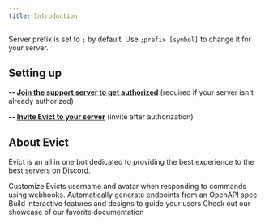 ```yaml
---
title: Introduction
---
```


<Info>Server prefix is set to `;` by default. Use `;prefix [symbol]` to change it for your server.</Info>

## Setting up
**-- [Join the support server to get authorized](https://evict.cc/discord)** (required if your server isn't already authorized)

**-- [Invite Evict to your server](https://discord.com/oauth2/authorize?client_id=1203514684326805524&permissions=8&integration_type=0&scope=bot)** (invite after authorization)

## About Evict

Evict is an all in one bot dedicated to providing the best experience to the best servers on Discord.

<CardGroup cols={2}>
  <Card
    title="Setup Customizable Outputs For Commands"
    icon="palette"
    href="https://docs.evict.cc/configuration/reskin"
  >
    Customize Evicts username and avatar when responding to commands using webhooks.
  </Card>
  <Card
    title="Reference APIs"
    icon="code"
    href="https://mintlify.com/docs/api-playground/openapi"
  >
    Automatically generate endpoints from an OpenAPI spec
  </Card>
  <Card
    title="Add Components"
    icon="screwdriver-wrench"
    href="https://mintlify.com/docs/components/accordion"
  >
    Build interactive features and designs to guide your users
  </Card>
  <Card
    title="Get Inspiration"
    icon="stars"
    href="https://mintlify.com/customers"
  >
    Check out our showcase of our favorite documentation
  </Card>
</CardGroup>
